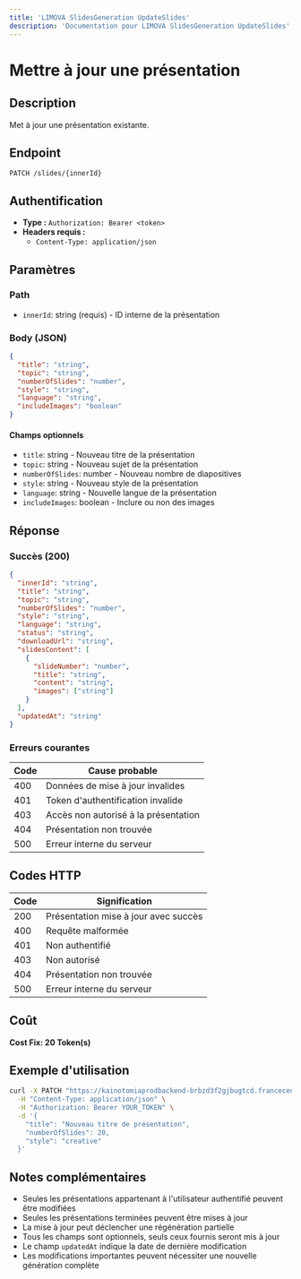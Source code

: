 ```yaml
---
title: 'LIMOVA SlidesGeneration UpdateSlides'
description: 'Documentation pour LIMOVA SlidesGeneration UpdateSlides'
---
```


# Mettre à jour une présentation

## Description
Met à jour une présentation existante.

## Endpoint
```
PATCH /slides/{innerId}
```

## Authentification
- **Type :** `Authorization: Bearer <token>`
- **Headers requis :**
  - `Content-Type: application/json`

## Paramètres

### Path
- `innerId`: string (requis) - ID interne de la présentation

### Body (JSON)
```json
{
  "title": "string",
  "topic": "string",
  "numberOfSlides": "number",
  "style": "string",
  "language": "string",
  "includeImages": "boolean"
}
```

#### Champs optionnels
- `title`: string - Nouveau titre de la présentation
- `topic`: string - Nouveau sujet de la présentation
- `numberOfSlides`: number - Nouveau nombre de diapositives
- `style`: string - Nouveau style de la présentation
- `language`: string - Nouvelle langue de la présentation
- `includeImages`: boolean - Inclure ou non des images

## Réponse

### Succès (200)
```json
{
  "innerId": "string",
  "title": "string",
  "topic": "string",
  "numberOfSlides": "number",
  "style": "string",
  "language": "string",
  "status": "string",
  "downloadUrl": "string",
  "slidesContent": [
    {
      "slideNumber": "number",
      "title": "string",
      "content": "string",
      "images": ["string"]
    }
  ],
  "updatedAt": "string"
}
```

### Erreurs courantes

| Code | Cause probable |
|------|----------------|
| 400 | Données de mise à jour invalides |
| 401 | Token d'authentification invalide |
| 403 | Accès non autorisé à la présentation |
| 404 | Présentation non trouvée |
| 500 | Erreur interne du serveur |

## Codes HTTP

| Code | Signification |
|------|---------------|
| 200 | Présentation mise à jour avec succès |
| 400 | Requête malformée |
| 401 | Non authentifié |
| 403 | Non autorisé |
| 404 | Présentation non trouvée |
| 500 | Erreur interne du serveur |

## Coût
**Cost Fix: 20 Token(s)**

## Exemple d'utilisation

```bash
curl -X PATCH "https://kainotomiaprodbackend-brbzd3f2gjbugtcd.francecentral-01.azurewebsites.net/slides/slides-123456" \
  -H "Content-Type: application/json" \
  -H "Authorization: Bearer YOUR_TOKEN" \
  -d '{
    "title": "Nouveau titre de présentation",
    "numberOfSlides": 20,
    "style": "creative"
  }'
```

## Notes complémentaires
- Seules les présentations appartenant à l'utilisateur authentifié peuvent être modifiées
- Seules les présentations terminées peuvent être mises à jour
- La mise à jour peut déclencher une régénération partielle
- Tous les champs sont optionnels, seuls ceux fournis seront mis à jour
- Le champ `updatedAt` indique la date de dernière modification
- Les modifications importantes peuvent nécessiter une nouvelle génération complète 
